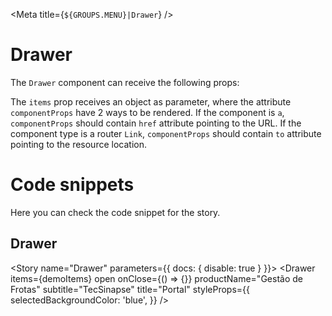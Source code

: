 
<Meta title={`${GROUPS.MENU}|Drawer`} />

# Drawer

The `Drawer` component can receive the following props:

<Props of={Drawer} />

The `items` prop receives an object as parameter, where the attribute `componentProps` have 2 ways to be rendered.
If the component is `a`, `componentProps` should contain `href` attribute pointing to the URL.
If the component type is a router `Link`, `componentProps` should contain `to` attribute pointing to the resource location.

# Code snippets

Here you can check the code snippet for the story.

## Drawer

<Story name="Drawer" parameters={{ docs: { disable: true } }}>
  <Drawer
    items={demoItems}
    open
    onClose={() => {}}
    productName="Gestão de Frotas"
    subtitle="TecSinapse"
    title="Portal"
    styleProps={{
      selectedBackgroundColor: 'blue',
    }}
  />
</Story>

<Source id="menu-drawer--drawer" />
